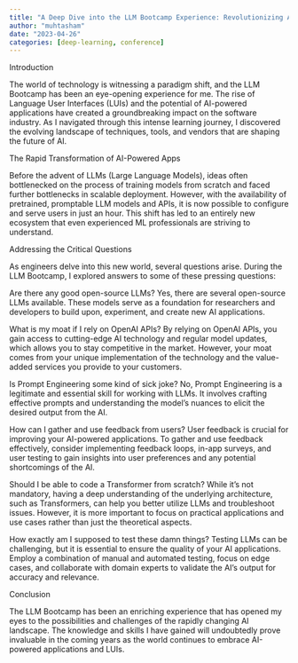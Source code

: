 ```yaml
---
title: "A Deep Dive into the LLM Bootcamp Experience: Revolutionizing AI-Powered Applications"
author: "muhtasham"
date: "2023-04-26"
categories: [deep-learning, conference]
---
```


Introduction

The world of technology is witnessing a paradigm shift, and the LLM Bootcamp has been an eye-opening experience for me. The rise of Language User Interfaces (LUIs) and the potential of AI-powered applications have created a groundbreaking impact on the software industry. As I navigated through this intense learning journey, I discovered the evolving landscape of techniques, tools, and vendors that are shaping the future of AI.

The Rapid Transformation of AI-Powered Apps

Before the advent of LLMs (Large Language Models), ideas often bottlenecked on the process of training models from scratch and faced further bottlenecks in scalable deployment. However, with the availability of pretrained, promptable LLM models and APIs, it is now possible to configure and serve users in just an hour. This shift has led to an entirely new ecosystem that even experienced ML professionals are striving to understand.

Addressing the Critical Questions

As engineers delve into this new world, several questions arise. During the LLM Bootcamp, I explored answers to some of these pressing questions:

Are there any good open-source LLMs?
Yes, there are several open-source LLMs available. These models serve as a foundation for researchers and developers to build upon, experiment, and create new AI applications.

What is my moat if I rely on OpenAI APIs?
By relying on OpenAI APIs, you gain access to cutting-edge AI technology and regular model updates, which allows you to stay competitive in the market. However, your moat comes from your unique implementation of the technology and the value-added services you provide to your customers.

Is Prompt Engineering some kind of sick joke?
No, Prompt Engineering is a legitimate and essential skill for working with LLMs. It involves crafting effective prompts and understanding the model's nuances to elicit the desired output from the AI.

How can I gather and use feedback from users?
User feedback is crucial for improving your AI-powered applications. To gather and use feedback effectively, consider implementing feedback loops, in-app surveys, and user testing to gain insights into user preferences and any potential shortcomings of the AI.

Should I be able to code a Transformer from scratch?
While it's not mandatory, having a deep understanding of the underlying architecture, such as Transformers, can help you better utilize LLMs and troubleshoot issues. However, it is more important to focus on practical applications and use cases rather than just the theoretical aspects.

How exactly am I supposed to test these damn things?
Testing LLMs can be challenging, but it is essential to ensure the quality of your AI applications. Employ a combination of manual and automated testing, focus on edge cases, and collaborate with domain experts to validate the AI's output for accuracy and relevance.

Conclusion

The LLM Bootcamp has been an enriching experience that has opened my eyes to the possibilities and challenges of the rapidly changing AI landscape. The knowledge and skills I have gained will undoubtedly prove invaluable in the coming years as the world continues to embrace AI-powered applications and LUIs.